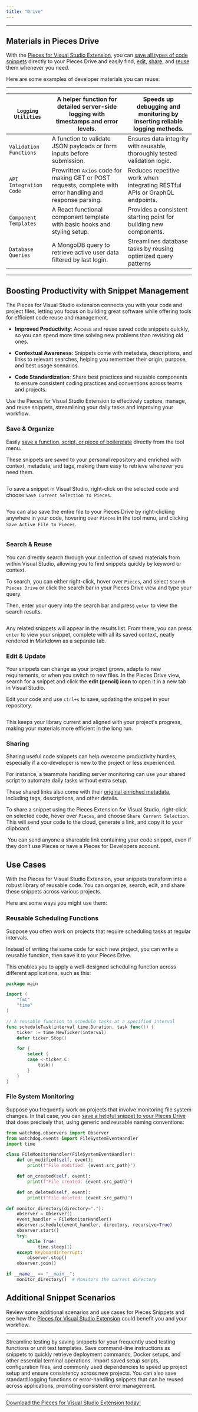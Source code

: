 ```yaml
---
title: "Drive"
---
```


***

## Materials in Pieces Drive

With the <a target="_blank" href="https://marketplace.visualstudio.com/items?itemName=MeshIntelligentTechnologiesInc.PiecesVisualStudio">Pieces for Visual Studio Extension</a>, you can [save all types of code snippets](https://docs.pieces.app/products/extensions-plugins/visual-studio/drive/save-snippets) directly to your Pieces Drive and easily find, [edit](https://docs.pieces.app/products/extensions-plugins/visual-studio/drive/edit-update), [share](https://docs.pieces.app/products/extensions-plugins/visual-studio/drive/sharing), and [reuse](https://docs.pieces.app/products/extensions-plugins/visual-studio/drive/search-reuse) them whenever you need.

Here are some examples of developer materials you can reuse:

***

| `Logging Utilities`    | A helper function for detailed server-side logging with timestamps and error levels.                        | Speeds up debugging and monitoring by inserting reliable logging methods.   |
| ---------------------- | ----------------------------------------------------------------------------------------------------------- | --------------------------------------------------------------------------- |
| `Validation Functions` | A function to validate JSON payloads or form inputs before submission.                                      | Ensures data integrity with reusable, thoroughly tested validation logic.   |
| `API Integration Code` | Prewritten `Axios` code for making GET or POST requests, complete with error handling and response parsing. | Reduces repetitive work when integrating RESTful APIs or GraphQL endpoints. |
| `Component Templates`  | A React functional component template with basic hooks and styling setup.                                   | Provides a consistent starting point for building new components.           |
| `Database Queries`     | A MongoDB query to retrieve active user data filtered by last login.                                        | Streamlines database tasks by reusing optimized query patterns              |

***

## Boosting Productivity with Snippet Management

The Pieces for Visual Studio extension connects you with your code and project files, letting you focus on building great software while offering tools for efficient code reuse and management.

* **Improved Productivity**: Access and reuse saved code snippets quickly, so you can spend more time solving new problems than revisiting old ones.

* **Contextual Awareness**: Snippets come with metadata, descriptions, and links to relevant searches, helping you remember their origin, purpose, and best usage scenarios.

* **Code Standardization**: Share best practices and reusable components to ensure consistent coding practices and conventions across teams and projects.

Use the Pieces for Visual Studio Extension to effectively capture, manage, and reuse snippets, streamlining your daily tasks and improving your workflow.

### Save & Organize

Easily [save a function, script, or piece of boilerplate](https://docs.pieces.app/products/extensions-plugins/visual-studio/drive/save-snippets) directly from the tool menu.

These snippets are saved to your personal repository and enriched with context, metadata, and tags, making them easy to retrieve whenever you need them.

<Image src="https://storage.googleapis.com/hashnode_product_documentation_assets/visual_studio_extension_assets/using_snippets/using_snippets_MAIN/opened_markdown_snippet.png" alt="" align="center" fullwidth="true" />

To save a snippet in Visual Studio, right-click on the selected code and choose `Save Current Selection to Pieces`.

<Image src="https://storage.googleapis.com/hashnode_product_documentation_assets/visual_studio_extension_assets/using_snippets/using_snippets_MAIN/saving_snippet_to_pieces.gif" alt="" align="center" fullwidth="true" />

You can also save the entire file to your Pieces Drive by right-clicking anywhere in your code, hovering over `Pieces` in the tool menu, and clicking `Save Active File to Pieces`.

<Image src="https://storage.googleapis.com/hashnode_product_documentation_assets/visual_studio_extension_assets/using_snippets/using_snippets_MAIN/save_active_file_to_pieces.png" alt="" align="center" fullwidth="true" />

### Search & Reuse

You can directly search through your collection of saved materials from within Visual Studio, allowing you to find snippets quickly by keyword or context.

To search, you can either right-click, hover over `Pieces`, and select `Search Pieces Drive` or click the search bar in your Pieces Drive view and type your query.

Then, enter your query into the search bar and press `enter` to view the search results.

<Image src="https://storage.googleapis.com/hashnode_product_documentation_assets/visual_studio_extension_assets/using_snippets/using_snippets_MAIN/searching_snippets.gif" alt="" align="center" fullwidth="true" />

Any related snippets will appear in the results list. From there, you can press `enter` to view your snippet, complete with all its saved context, neatly rendered in Markdown as a separate tab.

### Edit & Update

Your snippets can change as your project grows, adapts to new requirements, or when you switch to new files. In the Pieces Drive view, search for a snippet and click the **edit (pencil) icon** to open it in a new tab in Visual Studio.

Edit your code and use `ctrl+s` to save, updating the snippet in your repository.

<Image src="https://storage.googleapis.com/hashnode_product_documentation_assets/visual_studio_extension_assets/using_snippets/using_snippets_MAIN/searching_editing_saving_snippet.gif" alt="" align="center" fullwidth="true" />

This keeps your library current and aligned with your project's progress, making your materials more efficient in the long run.

### Sharing

Sharing useful code snippets can help overcome productivity hurdles, especially if a co-developer is new to the project or less experienced.

For instance, a teammate handling server monitoring can use your shared script to automate daily tasks without extra setup.

These shared links also come with their [original enriched metadata](https://docs.pieces.app/products/extensions-plugins/visual-studio/drive/save-snippets#whats-stored-when-you-save-a-snippet), including tags, descriptions, and other details.

To share a snippet using the Pieces Extension for Visual Studio, right-click on selected code, hover over `Pieces`, and choose `Share Current Selection`. This will send your code to the cloud, generate a link, and copy it to your clipboard.

<Image src="https://storage.googleapis.com/hashnode_product_documentation_assets/visual_studio_extension_assets/using_snippets/using_snippets_MAIN/shared_snippet_in_browser.png" alt="" align="center" fullwidth="true" />

<Callout type="tip">
  You can send anyone a shareable link containing your code snippet, even if they don’t use Pieces or have a Pieces for Developers account.
</Callout>

## Use Cases

With the Pieces for Visual Studio Extension, your snippets transform into a robust library of reusable code. You can organize, search, edit, and share these snippets across various projects.

Here are some ways you might use them:

### Reusable Scheduling Functions

Suppose you often work on projects that require scheduling tasks at regular intervals.

Instead of writing the same code for each new project, you can write a reusable function, then save it to your Pieces Drive.

This enables you to apply a well-designed scheduling function across different applications, such as this:

```go
package main

import (
	"fmt"
	"time"
)

// A reusable function to schedule tasks at a specified interval
func scheduleTask(interval time.Duration, task func()) {
	ticker := time.NewTicker(interval)
	defer ticker.Stop()

	for {
		select {
		case <-ticker.C:
			task()
		}
	}
}
```

### File System Monitoring

Suppose you frequently work on projects that involve monitoring file system changes. In that case, you can [save a helpful snippet to your Pieces Drive](https://docs.pieces.app/products/extensions-plugins/visual-studio/drive/save-snippets#saving-snippets) that does precisely that, using generic and reusable naming conventions:

```python
from watchdog.observers import Observer
from watchdog.events import FileSystemEventHandler
import time

class FileMonitorHandler(FileSystemEventHandler):
    def on_modified(self, event):
        print(f"File modified: {event.src_path}")

    def on_created(self, event):
        print(f"File created: {event.src_path}")

    def on_deleted(self, event):
        print(f"File deleted: {event.src_path}")

def monitor_directory(directory="."):
    observer = Observer()
    event_handler = FileMonitorHandler()
    observer.schedule(event_handler, directory, recursive=True)
    observer.start()
    try:
        while True:
            time.sleep(1)
    except KeyboardInterrupt:
        observer.stop()
    observer.join()

if __name__ == "__main__":
    monitor_directory()  # Monitors the current directory
```

## **Additional Snippet Scenarios**

Review some additional scenarios and use cases for Pieces Snippets and see how the <a target="_blank" href="https://marketplace.visualstudio.com/items?itemName=MeshIntelligentTechnologiesInc.PiecesVisualStudio">Pieces for Visual Studio Extension</a> could benefit you and your workflow.

***

<AccordionGroup>
  <Accordion title="Testing Framework Templates">
    Streamline testing by saving snippets for your frequently used testing functions or unit test templates.
  </Accordion>

  <Accordion title="Command-Line Utilities">
    Save command-line instructions as snippets to quickly retrieve deployment commands, Docker setups, and other essential terminal operations.
  </Accordion>

  <Accordion title="Quickly Create New Projects">
    Import saved setup scripts, configuration files, and commonly used dependencies to speed up project setup and ensure consistency across new projects.
  </Accordion>

  <Accordion title="Error Handling & Logging">
    You can also save standard logging functions or error-handling snippets that can be reused across applications, promoting consistent error management.
  </Accordion>
</AccordionGroup>

***

<a target="_blank" href="https://marketplace.visualstudio.com/items?itemName=MeshIntelligentTechnologiesInc.PiecesVisualStudio">Download the Pieces for Visual Studio Extension today!</a>
